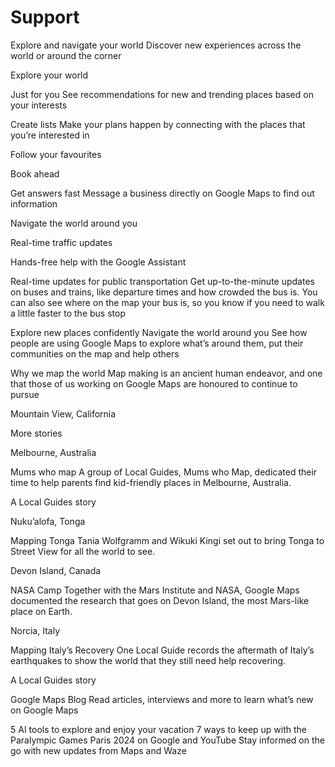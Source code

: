 # Support

Explore and navigate your world
Discover new experiences across the world or around the corner

Explore your world

Just for you
See recommendations for new and trending places based on your interests


Create lists
Make your plans happen by connecting with the places that you’re interested in

Follow your favourites

Book ahead

Get answers fast
Message a business directly on Google Maps to find out information

Navigate the world around you

Real-time traffic updates

Hands-free help with the Google Assistant

Real-time updates for public transportation
Get up-to-the-minute updates on buses and trains, like departure times and how crowded the bus is. You can also see where on the map your bus is, so you know if you need to walk a little faster to the bus stop


Explore new places confidently
Navigate the world around you
See how people are using Google Maps to explore what’s around them, put their communities on the map and help others

Why we map the world
Map making is an ancient human endeavor, and one that those of us working on Google Maps are honoured to continue to pursue

Mountain View, California

More stories

Melbourne, Australia

Mums who map
A group of Local Guides, Mums who Map, dedicated their time to help parents find kid-friendly places in Melbourne, Australia.

A Local Guides story

Nuku’alofa, Tonga

Mapping Tonga
Tania Wolfgramm and Wikuki Kingi set out to bring Tonga to Street View for all the world to see.


Devon Island, Canada

NASA Camp
Together with the Mars Institute and NASA, Google Maps documented the research that goes on Devon Island, the most Mars-like place on Earth.


Norcia, Italy

Mapping Italy’s Recovery
One Local Guide records the aftermath of Italy’s earthquakes to show the world that they still need help recovering.

A Local Guides story

Google Maps Blog
Read articles, interviews and more to learn what’s new on Google Maps

5 AI tools to explore and enjoy your vacation
7 ways to keep up with the Paralympic Games Paris 2024 on Google and YouTube
Stay informed on the go with new updates from Maps and Waze